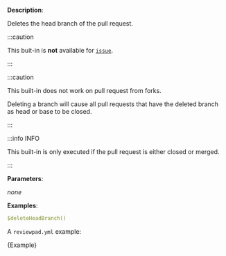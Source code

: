 
**Description**:

Deletes the head branch of the pull request.

:::caution

This buit-in is **not** available for [`issue`](/guides/syntax#workflow).

:::

:::caution

This built-in does not work on pull request from forks.

Deleting a branch will cause all pull requests that have the deleted branch as head or base to be closed.

:::

:::info INFO

This built-in is only executed if the pull request is either closed or merged.

:::

**Parameters**:

_none_

**Examples**:

```yml
$deleteHeadBranch()
```

A `reviewpad.yml` example:

<CodeBlock language="yml" title="reviewpad.yml">{Example}</CodeBlock>
